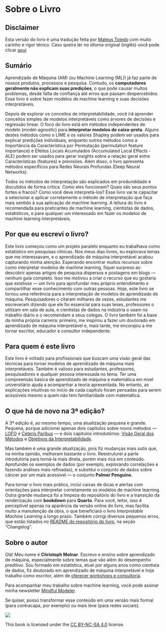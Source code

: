 # Sobre o Livro {-}

## Disclaimer

Esta versão do livro é uma tradução feita por [Mateus Toledo](https://www.linkedin.com/in/mateus-toledo/) com muito carinho e rigor ténico. Caso queira ler no idioma original (inglês) você pode clicar [aqui](https://christophm.github.io/interpretable-ml-book/)


## Sumário

Aprendizado de Máquina (AM) (ou Machine Learning (ML)) já faz parte de nossos produtos, processos e pesquisa.
Contudo, os **computadores geralmente não explicam suas predições**, o que pode causar muitos problemas, desde falta de confiança até erros que passam despercebidos.
Esse livro é sobre fazer modelos de machine learning e suas decisões interpretáveis.

Depois de explorar os conceitos de interpretabilidade, você irá aprender conceitos simples de modelos interpretáveis como árvores de decisões e regressão linear.
O foco do livro está em métodos independentes de modelo (model-agnostic) para **interpretar modelos de caixa-preta**.
Alguns destes métodos como o LIME e os valores Shapley podem ser usados para explicar predições individuais, enquanto outros métodos como a Importância da Característica por Permutação (permutation feature importance) e Efeitos Locais Acumulados (Accumulated Local Effects - ALE) podem ser usados para gerar insights sobre a relação geral entre Características (features) e previsões.
Além disso, o livro apresenta métodos específicos para Redes Neurais Profundas (Deep Neural Networks).

Todos os métodos de interpretação são explicados em produndidade e discutidos de forma crítica.
Como eles funcionam?
Quais são seus pontos fortes e fracos?
Como você deve interpretá-los?
Esse livro vai te capacitar a selecionar e aplicar corretamente o método de interpretação que faça mais sentido à sua aplicação de machine learning.
A leitura do livro é recomendada para praticantes de machine learning, cientistas de dados, estatísticos, e para qualquer um interessado em fazer os modelos de machine learning interpretáveis.

## Por que eu escrevi o livro?
Este livro começou como um projeto paralelo enquanto eu trabalhava como estatístico em pesquisas clínicas.
Nos meus dias livres, eu explorava temas que me interessavam, e o aprendizado de máquina interpretável acabou capturando minha atenção.
Esperando encontrar muitos recursos sobre como interpretar modelos de machine learning, fiquei surpreso ao descobrir apenas artigos de pesquisa dispersos e postagens em blogs — nenhum guia completo.
Isso me motivou a criar o recurso que eu gostaria que existisse — um livro para aprofundar meu próprio entendimento e compartilhar esse conhecimento com outras pessoas.
Hoje, este livro se tornou uma referência para a interpretação de modelos de aprendizado de máquina.
Pesquisadores o citaram milhares de vezes, estudantes me escreveram dizendo que ele foi essencial para suas teses, professores o utilizam em sala de aula, e cientistas de dados na indústria o usam no trabalho diário e o recomendam a seus colegas.
O livro também foi a base da minha própria carreira: primeiro, me inspirou a fazer um doutorado em aprendizado de máquina interpretável e, mais tarde, me encorajou a me tornar escritor, educador e consultor independente.


## Para quem é este livro

Este livro é voltado para profissionais que buscam uma visão geral das técnicas para tornar modelos de aprendizado de máquina mais interpretáveis.
Também é valioso para estudantes, professores, pesquisadores e qualquer pessoa interessada no tema.
Ter uma compreensão básica de aprendizado de máquina e matemática em nível universitário ajuda a acompanhar a teoria apresentada. No entanto, as explicações intuitivas no início de cada capítulo foram pensadas para serem acessíveis mesmo a quem não tem familiaridade com matemática.

## O que há de novo na 3ª edição?

A 3ª edição é, ao mesmo tempo, uma atualização pequena e grande.
Pequena, porque adicionei apenas dois capítulos sobre novos métodos — [LOFO](#lofo) e [Ceteris Paribus](#ceteris-paribus) — e dois capítulos introdutórios: [Visão Geral dos Métodos](#overview) e [Objetivos da Interpretabilidade](#goals).

Mas também é uma grande atualização, pois fiz mudanças mais sutis que, na minha opinião, melhoram bastante o livro.
Reestruturei a parte introdutória para torná-la mais direta, porém mais rica em conteúdo.
Aprofundei os exemplos de dados (por exemplo, explorando correlações e fazendo análises mais refinadas), e substituí o conjunto de dados sobre câncer por um mais acessível — o conjunto **Palmer Penguins**.

Para tornar o livro mais prático, incluí caixas de dicas e alertas com orientações para interpretar corretamente os modelos de machine learning.
Outra grande mudança foi a limpeza do repositório do livro e a transição da renderização com **bookdown** para **Quarto**. Para você, leitor, isso é perceptível apenas na aparência da versão online do livro, mas facilita muito a manutenção da obra, o que beneficiará o livro *Interpretable Machine Learning* a longo prazo.
Também corrigi diversos pequenos erros, que estão listados no [README do repositório do livro](https://github.com/christophM/interpretable-ml-book), na seção "Changelog".

## Sobre o autor

Olá!
Meu nome é **Christoph Molnar**.
Escrevo e ensino sobre aprendizado de máquina, especialmente sobre temas que vão além do desempenho preditivo.
Sou formado em estatística, atuei por alguns anos como cientista de dados, fiz doutorado em aprendizado de máquina interpretável e hoje trabalho como escritor, além de [oferecer workshops e consultoria](https://christophmolnar.com/).

Para acompanhar meu trabalho sobre machine learning, você pode assinar minha newsletter [Mindful Modeler](https://mindfulmodeler.substack.com/).

Se quiser, posso transformar esse conteúdo em uma versão mais formal (para contracapa, por exemplo) ou mais leve (para redes sociais).

::: {.content-visible when-format="html"}

![](./images/by-nc-sa.jpg)

This book is licensed under the [CC BY-NC-SA 4.0](http://creativecommons.org/licenses/by-nc-sa/4.0/) license.


:::
